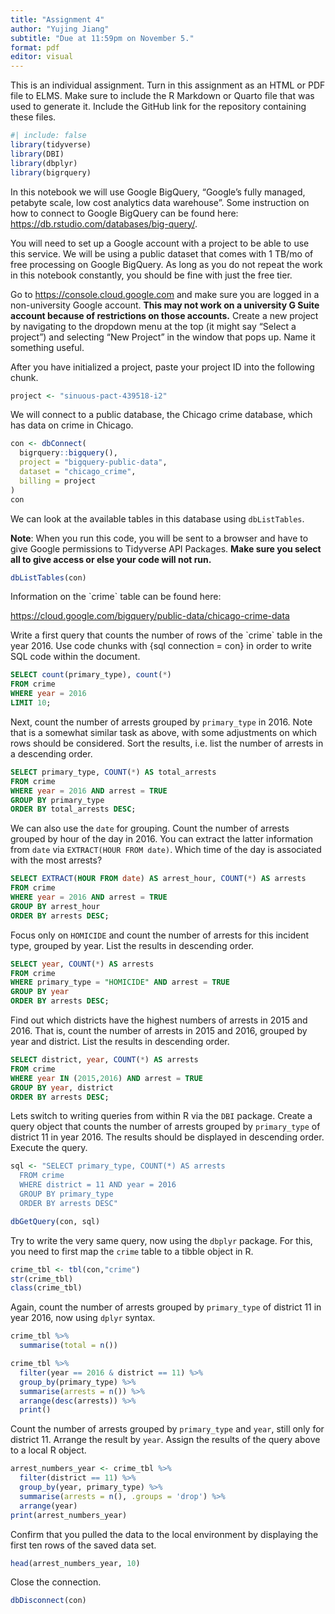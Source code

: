 ```yaml
---
title: "Assignment 4"
author: "Yujing Jiang"
subtitle: "Due at 11:59pm on November 5."
format: pdf
editor: visual
---
```


This is an individual assignment. Turn in this assignment as an HTML or PDF file to ELMS. Make sure to include the R Markdown or Quarto file that was used to generate it. Include the GitHub link for the repository containing these files.

```r
#| include: false 
library(tidyverse)
library(DBI)
library(dbplyr)
library(bigrquery)
```

In this notebook we will use Google BigQuery, "Google's fully managed, petabyte scale, low cost analytics data warehouse". Some instruction on how to connect to Google BigQuery can be found here: <https://db.rstudio.com/databases/big-query/>.

You will need to set up a Google account with a project to be able to use this service. We will be using a public dataset that comes with 1 TB/mo of free processing on Google BigQuery. As long as you do not repeat the work in this notebook constantly, you should be fine with just the free tier.

Go to <https://console.cloud.google.com> and make sure you are logged in a non-university Google account. **This may not work on a university G Suite account because of restrictions on those accounts.** Create a new project by navigating to the dropdown menu at the top (it might say "Select a project") and selecting "New Project" in the window that pops up. Name it something useful.

After you have initialized a project, paste your project ID into the following chunk.

```r
project <- "sinuous-pact-439518-i2"
```

We will connect to a public database, the Chicago crime database, which has data on crime in Chicago.

```r
con <- dbConnect(
  bigrquery::bigquery(),
  project = "bigquery-public-data",
  dataset = "chicago_crime",
  billing = project
)
con
```

We can look at the available tables in this database using `dbListTables`.

**Note**: When you run this code, you will be sent to a browser and have to give Google permissions to Tidyverse API Packages. **Make sure you select all to give access or else your code will not run.**

```r
dbListTables(con)
```

Information on the \`crime\` table can be found here:

<https://cloud.google.com/bigquery/public-data/chicago-crime-data>

Write a first query that counts the number of rows of the \`crime\` table in the year 2016. Use code chunks with {sql connection = con} in order to write SQL code within the document.

```sql
SELECT count(primary_type), count(*)
FROM crime
WHERE year = 2016
LIMIT 10;
```

Next, count the number of arrests grouped by `primary_type` in 2016. Note that is a somewhat similar task as above, with some adjustments on which rows should be considered. Sort the results, i.e. list the number of arrests in a descending order.

```sql
SELECT primary_type, COUNT(*) AS total_arrests
FROM crime
WHERE year = 2016 AND arrest = TRUE
GROUP BY primary_type
ORDER BY total_arrests DESC;
```

We can also use the `date` for grouping. Count the number of arrests grouped by hour of the day in 2016. You can extract the latter information from `date` via `EXTRACT(HOUR FROM date)`. Which time of the day is associated with the most arrests?

```sql
SELECT EXTRACT(HOUR FROM date) AS arrest_hour, COUNT(*) AS arrests
FROM crime
WHERE year = 2016 AND arrest = TRUE
GROUP BY arrest_hour
ORDER BY arrests DESC;
```

Focus only on `HOMICIDE` and count the number of arrests for this incident type, grouped by year. List the results in descending order.

```sql
SELECT year, COUNT(*) AS arrests
FROM crime
WHERE primary_type = "HOMICIDE" AND arrest = TRUE
GROUP BY year
ORDER BY arrests DESC;
```

Find out which districts have the highest numbers of arrests in 2015 and 2016. That is, count the number of arrests in 2015 and 2016, grouped by year and district. List the results in descending order.

```sql
SELECT district, year, COUNT(*) AS arrests
FROM crime
WHERE year IN (2015,2016) AND arrest = TRUE
GROUP BY year, district
ORDER BY arrests DESC;
```

Lets switch to writing queries from within R via the `DBI` package. Create a query object that counts the number of arrests grouped by `primary_type` of district 11 in year 2016. The results should be displayed in descending order. Execute the query.

```r
sql <- "SELECT primary_type, COUNT(*) AS arrests
  FROM crime
  WHERE district = 11 AND year = 2016
  GROUP BY primary_type
  ORDER BY arrests DESC"
```

```r
dbGetQuery(con, sql)
```

Try to write the very same query, now using the `dbplyr` package. For this, you need to first map the `crime` table to a tibble object in R.

```r
crime_tbl <- tbl(con,"crime")
str(crime_tbl)
class(crime_tbl)
```

Again, count the number of arrests grouped by `primary_type` of district 11 in year 2016, now using `dplyr` syntax.

```r
crime_tbl %>% 
  summarise(total = n())
```

```r
crime_tbl %>%
  filter(year == 2016 & district == 11) %>%
  group_by(primary_type) %>%
  summarise(arrests = n()) %>%
  arrange(desc(arrests)) %>%
  print()
```

Count the number of arrests grouped by `primary_type` and `year`, still only for district 11. Arrange the result by `year`. Assign the results of the query above to a local R object.

```r
arrest_numbers_year <- crime_tbl %>%
  filter(district == 11) %>%
  group_by(year, primary_type) %>%
  summarise(arrests = n(), .groups = 'drop') %>%
  arrange(year)
print(arrest_numbers_year)
```

Confirm that you pulled the data to the local environment by displaying the first ten rows of the saved data set.

```r
head(arrest_numbers_year, 10)
```

Close the connection.

```r
dbDisconnect(con)
```
